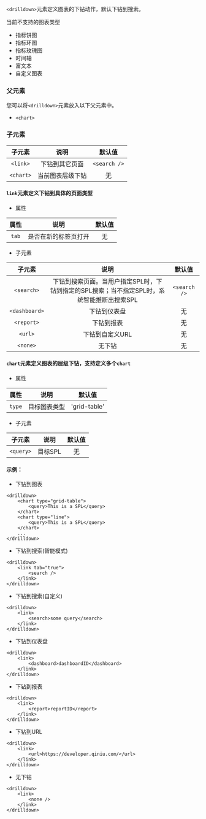 

`<drilldown>`元素定义图表的下钻动作，默认下钻到搜索。

当前不支持的图表类型
* 指标饼图
* 指标环图
* 指标玫瑰图
* 时间轴
* 富文本
* 自定义图表

### 父元素

您可以将`<drilldown>`元素放入以下父元素中。

* `<chart>`

### 子元素

|子元素|说明|默认值|
|:--:|:--:|:--:|
|`<link>`|下钻到其它页面|`<search />`|
|`<chart>`|当前图表层级下钻|无|


#### `link`元素定义下钻到具体的页面类型

* 属性

|属性|说明|默认值|
|:--:|:--:|:--:|
|`tab`|是否在新的标签页打开|无|

* 子元素

|子元素|说明|默认值|
|:--:|:--:|:--:|
|`<search>`|下钻到搜索页面。当用户指定SPL时，下钻到指定的SPL搜索；当不指定SPL时，系统智能推断出搜索SPL|`<search />`|
|`<dashboard>`|下钻到仪表盘|无|
|`<report>`|下钻到报表|无|
|`<url>`|下钻到自定义URL|无|
|`<none>`|无下钻|无|

#### `chart`元素定义图表的层级下钻，支持定义多个`chart`

* 属性

|属性|说明|默认值|
|:--:|:--:|:--:|
|`type`|目标图表类型|'grid-table'|

* 子元素

|子元素|说明|默认值|
|:--:|:--:|:--:|
|`<query>`|目标SPL|无|


#### 示例：

* 下钻到图表
```
<drilldown>
    <chart type="grid-table">
		<query>This is a SPL</query>
	</chart>
	<chart type="line">
		<query>This is a SPL</query>
	</chart>
    ...
</drilldown>
```	

* 下钻到搜索(智能模式)
```
<drilldown>
    <link tab="true">
		<search />
    </link>
</drilldown>
```	

* 下钻到搜索(自定义)
```
<drilldown>
    <link>
		<search>some query</search>
    </link>
</drilldown>
```	

* 下钻到仪表盘
```
<drilldown>
    <link>
		<dashboard>dashboardID</dashboard>
    </link>
</drilldown>
```	

* 下钻到报表
```
<drilldown>
    <link>
		<report>reportID</report>
    </link>
</drilldown>
```	

* 下钻到URL
```
<drilldown>
    <link>
		<url>https://developer.qiniu.com/</url>
    </link>
</drilldown>
```	

* 无下钻
```
<drilldown>
	<link>
		<none />
    </link>
</drilldown>
```	
